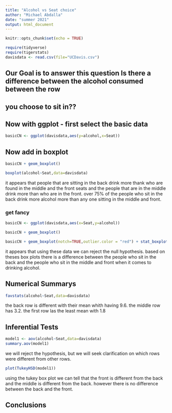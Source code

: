```yaml
---
title: "Alcohol vs Seat choice"
author: "Michael Abdalla"
date: "summer 2021"
output: html_document
---
```


```r
knitr::opts_chunk$set(echo = TRUE)
```

```r
require(tidyverse)
require(tigerstats)
davisdata <- read.csv(file="UCDavis.csv")
```
## Our Goal is to answer this question Is there a difference between the alcohol consumed between the row
## you choose to sit in??

## Now with ggplot - first select the basic data

```r
basicCN <- ggplot(davisdata,aes(y=alcohol,x=Seat))
```
## Now add in boxplot

```r
basicCN + geom_boxplot()
```
  
```r
boxplot(alcohol~Seat,data=davisdata)
```

it appears that people that are sitting in the back drink more thank who are found in the middle and the front seats and the people that are in the middle drink more than who are in the front. over 75% of the people who sit in the back drink more alcohol more than any one sitting in the middle and front.  

### get fancy  
```r
basicCN <- ggplot(davisdata,aes(x=Seat,y=alcohol))

basicCN + geom_boxplot()
```
```r
basicCN + geom_boxplot(notch=TRUE,outlier.color = "red") + stat_boxplot(geom ='errorbar') + labs(title="Fancy notch boxplot \n with 2 lines")
```

it appears that using these data we can reject the null hypothesis. based on theses box plots there is a difference between the people who sit in the back and the people who sit in the middle and front when it comes to drinking alcohol. 


## Numerical Summarys 

```r
favstats(alcohol~Seat,data=davisdata)
```

the back row is different with their mean whith having 9.6. the middle row has 3.2. the first row las the least mean with 1.8

## Inferential Tests

```r
model1 <- aov(alcohol~Seat,data=davisdata)
summary.aov(model1)
```

we will reject the hypothesis, but we will seek clarification on which rows were different from other rows.

```r
plot(TukeyHSD(model1))
```

using the tukey box plot we can tell that the front is different from the back and the middle is different from the back. however there is no difference between the back and the front.

## Conclusions



